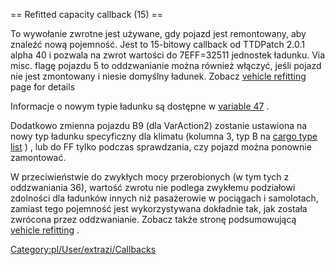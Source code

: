 <noinclude>{{pl/Development/NewGRF/inne strony|en=newgrf-specs.tt-wiki.net/wiki/Callback:_Refitted_capacity_callback|pl=pl/Extrazi/specs.tt/Callback/Refitted capacity callback/}}
</noinclude>== Refitted capacity callback (15) ==

To wywołanie zwrotne jest używane, gdy pojazd jest remontowany, aby znaleźć nową pojemność. {{pl/Development/NewGRF/ottdp| |2.5|ttdprev=alpha 40}} Jest to 15-bitowy callback od TTDPatch 2.0.1 alpha 40 i pozwala na zwrot wartości do 7EFF=32511 jednostek ładunku. 
{{pl/Development/NewGRF/ottdp|1.2|no}} Via misc. flagę pojazdu 5 to oddzwanianie można również włączyć, jeśli pojazd nie jest zmontowany i niesie domyślny ładunek. Zobacz [[pl/Development/NewGRF/NFO Specs/VehicleRefitting|vehicle refitting]] page for details

Informacje o nowym typie ładunku są dostępne w [[pl/Development/NewGRF/NFO Specs/VariationalAction2/Vehicles#vehicle-cargo-info-47|variable 47]] .

{{pl/Development/NewGRF/ttdp|}} Dodatkowo zmienna pojazdu B9 (dla VarAction2) zostanie ustawiona na nowy typ ładunku specyficzny dla klimatu (kolumna 3, typ B na [[pl/Development/NewGRF/NFO Specs/CargoTypes|cargo type list]] ) , lub do FF tylko podczas sprawdzania, czy pojazd można ponownie zamontować.

W przeciwieństwie do zwykłych mocy przerobionych (w tym tych z oddzwaniania 36), wartość zwrotu nie podlega zwykłemu podziałowi zdolności dla ładunków innych niż pasażerowie w pociągach i samolotach, zamiast tego pojemność jest wykorzystywana dokładnie tak, jak została zwrócona przez oddzwanianie. Zobacz także stronę podsumowującą [[pl/Development/NewGRF/NFO Specs/VehicleRefitting|vehicle refitting]] .
<!--[[Category:Callbacks]]-->[[Category:pl/User/extrazi/Callbacks]]
